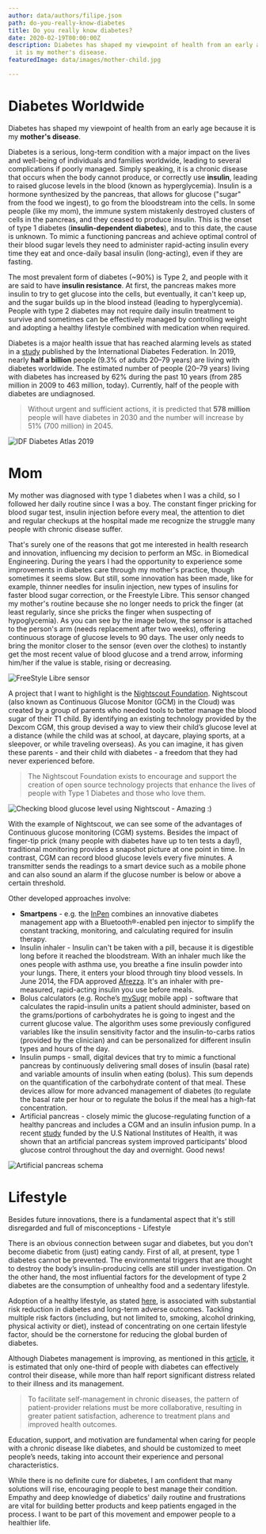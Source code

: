 ```yaml
---
author: data/authors/filipe.json
path: do-you-really-know-diabetes
title: Do you really know diabetes?
date: 2020-02-19T00:00:00Z
description: Diabetes has shaped my viewpoint of health from an early age because
  it is my mother's disease.
featuredImage: data/images/mother-child.jpg

---
```

# Diabetes Worldwide

Diabetes has shaped my viewpoint of health from an early age because it is my **mother's disease**.

Diabetes is a serious, long-term condition with a major impact on the lives and well-being of individuals and families worldwide, leading to several complications if poorly managed. Simply speaking, it is a chronic disease that occurs when the body cannot produce, or correctly use **insulin**, leading to raised glucose levels in the blood (known as hyperglycemia). Insulin is a hormone synthesized by the pancreas, that allows for glucose ("sugar" from the food we ingest), to go from the bloodstream into the cells. In some people (like my mom), the immune system mistakenly destroyed clusters of cells in the pancreas, and they ceased to produce insulin. This is the onset of type 1 diabetes (**insulin-dependent diabetes**), and to this date, the cause is unknown. To mimic a functioning pancreas and achieve optimal control of their blood sugar levels they need to administer rapid-acting insulin every time they eat and once-daily basal insulin (long-acting), even if they are fasting.

The most prevalent form of diabetes (\~90%) is Type 2, and people with it are said to have **insulin resistance**. At first, the pancreas makes more insulin to try to get glucose into the cells, but eventually, it can't keep up, and the sugar builds up in the blood instead (leading to hyperglycemia). People with type 2 diabetes may not require daily insulin treatment to survive and sometimes can be effectively managed by controlling weight and adopting a healthy lifestyle combined with medication when required.

Diabetes is a major health issue that has reached alarming levels as stated in a [study](https://www.diabetesresearchclinicalpractice.com/article/S0168-8227(19)31230-6/fulltext#secst110) published by the International Diabetes Federation. In 2019, nearly **half a billion** people (9.3% of adults 20–79 years) are living with diabetes worldwide. The estimated number of people (20–79 years) living with diabetes has increased by 62% during the past 10 years (from 285 million in 2009 to 463 million, today). Currently, half of the people with diabetes are undiagnosed.

> Without urgent and sufficient actions, it is predicted that **578 million** people will have diabetes in 2030 and the number will increase by 51% (700 million) in 2045.

![IDF Diabetes Atlas 2019](data/images/diabetes-atlas-2019.png "IDF Diabetes Atlas 2019")

# Mom

My mother was diagnosed with type 1 diabetes when I was a child, so I followed her daily routine since I was a boy. The constant finger pricking for blood sugar test, insulin injection before every meal, the attention to diet and regular checkups at the hospital made me recognize the struggle many people with chronic disease suffer.

That's surely one of the reasons that got me interested in health research and innovation, influencing my decision to perform an MSc. in Biomedical Engineering. During the years I had the opportunity to experience some improvements in diabetes care through my mother's practice, though sometimes it seems slow. But still, some innovation has been made, like for example, thinner needles for insulin injection, new types of insulins for faster blood sugar correction, or the Freestyle Libre. This sensor changed my mother's routine because she no longer needs to prick the finger (at least regularly, since she pricks the finger when suspecting of hypoglycemia). As you can see by the image below, the sensor is attached to the person's arm (needs replacement after two weeks), offering continuous storage of glucose levels to 90 days. The user only needs to bring the monitor closer to the sensor (even over the clothes) to instantly get the most recent value of blood glucose and a trend arrow, informing him/her if the value is stable, rising or decreasing.

![FreeStyle Libre sensor](data/images/libre-sensor.jpg "FreeStyle Libre sensor")

A project that I want to highlight is the [Nightscout Foundation](https://www.nightscoutfoundation.org/how-you-can-help). Nightscout (also known as Continuous Glucose Monitor (GCM) in the Cloud) was created by a group of parents who needed tools to better manage the blood sugar of their T1 child. By identifying an existing technology provided by the Dexcom CGM, this group devised a way to view their child’s glucose level at a distance (while the child was at school, at daycare, playing sports, at a sleepover, or while traveling overseas). As you can imagine, it has given these parents - and their child with diabetes - a freedom that they had never experienced before.

> The Nightscout Foundation exists to encourage and support the creation of open source technology projects that enhance the lives of people with Type 1 Diabetes and those who love them.

![Checking blood glucose level using Nightscout - Amazing :)](data/images/nightscout.jpg "Checking blood glucose level using Nightscout - Amazing :)")

With the example of Nightscout, we can see some of the advantages of Continuous glucose monitoring (CGM) systems. Besides the impact of finger-tip prick (many people with diabetes have up to ten tests a day!), traditional monitoring provides a snapshot picture at one point in time. In contrast, CGM can record blood glucose levels every five minutes. A transmitter sends the readings to a smart device such as a mobile phone and can also sound an alarm if the glucose number is below or above a certain threshold.

Other developed approaches involve:

* **Smartpens** - e.g. the [InPen](https://www.companionmedical.com/) combines an innovative diabetes management app with a Bluetooth®-enabled pen injector to simplify the constant tracking, monitoring, and calculating required for insulin therapy.
* Insulin inhaler - Insulin can't be taken with a pill, because it is digestible long before it reached the bloodstream. With an inhaler much like the ones people with asthma use, you breathe a fine insulin powder into your lungs. There, it enters your blood through tiny blood vessels. In June 2014, the FDA approved [Afrezza](https://www.afrezza.com/). It's an inhaler with pre-measured, rapid-acting insulin you use before meals.
* Bolus calculators (e.g. Roche’s [mySugr](https://mysugr.com/en) mobile app) - software that calculates the rapid-insulin units a patient should administer, based on the grams/portions of carbohydrates he is going to ingest and the current glucose value. The algorithm uses some previously configured variables like the insulin sensitivity factor and the insulin-to-carbs ratios (provided by the clinician) and can be personalized for different insulin types and hours of the day.
* Insulin pumps - small, digital devices that try to mimic a functional pancreas by continuously delivering small doses of insulin (basal rate) and variable amounts of insulin when eating (bolus). This sum depends on the quantification of the carbohydrate content of that meal. These devices allow for more advanced management of diabetes (to regulate the basal rate per hour or to regulate the bolus if the meal has a high-fat concentration.
* Artificial pancreas - closely mimic the glucose-regulating function of a healthy pancreas and includes a CGM and an insulin infusion pump. In a recent [study](https://www.nih.gov/news-events/news-releases/artificial-pancreas-system-better-controls-blood-glucose-levels-current-technology) funded by the U.S National Institutes of Health, it was shown that an artificial pancreas system improved participants’ blood glucose control throughout the day and overnight. Good news!

![Artificial pancreas schema ](data/images/artificial-pancreas.jpg "Artificial pancreas")

# Lifestyle

Besides future innovations, there is a fundamental aspect that it's still disregarded and full of misconceptions - Lifestyle

There is an obvious connection between sugar and diabetes, but you don't become diabetic from (just) eating candy. First of all, at present, type 1 diabetes cannot be prevented. The environmental triggers that are thought to destroy the body’s insulin-producing cells are still under investigation. On the other hand, the most influential factors for the development of type 2 diabetes are the consumption of unhealthy food and a sedentary lifestyle.

Adoption of a healthy lifestyle, as stated [here](https://link.springer.com/article/10.1007/s00125-019-04985-9), is associated with substantial risk reduction in diabetes and long-term adverse outcomes. Tackling multiple risk factors (including, but not limited to, smoking, alcohol drinking, physical activity or diet), instead of concentrating on one certain lifestyle factor, should be the cornerstone for reducing the global burden of diabetes.

Although Diabetes management is improving, as mentioned in this [article](https://www.ncbi.nlm.nih.gov/pubmed/23497559?dopt=Abstract), it is estimated that only one-third of people with diabetes can effectively control their disease, while more than half report significant distress related to their illness and its management.

> To facilitate self-management in chronic diseases, the pattern of patient-provider relations must be more collaborative, resulting in greater patient satisfaction, adherence to treatment plans and improved health outcomes.

Education, support, and motivation are fundamental when caring for people with a chronic disease like diabetes, and should be customized to meet people’s needs, taking into account their experience and personal characteristics.

While there is no definite cure for diabetes, I am confident that many solutions will rise, encouraging people to best manage their condition. Empathy and deep knowledge of diabetics' daily routine and frustrations are vital for building better products and keep patients engaged in the process. I want to be part of this movement and empower people to a healthier life.